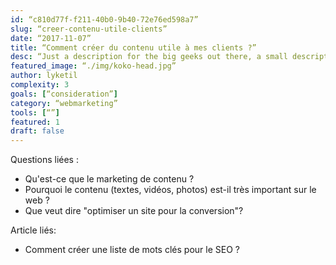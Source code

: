 ```yaml
---
id: “c810d77f-f211-40b0-9b40-72e76ed598a7”
slug: “creer-contenu-utile-clients”
date: “2017-11-07”
title: “Comment créer du contenu utile à mes clients ?”
desc: “Just a description for the big geeks out there, a small description to rule them all and in the darkness bind them.”
featured_image: “./img/koko-head.jpg”
author: lyketil
complexity: 3
goals: [“consideration”]
category: “webmarketing”
tools: [“”]
featured: 1
draft: false
---
```

Questions liées : 
- Qu'est-ce que le marketing de contenu ?
- Pourquoi le contenu (textes, vidéos, photos) est-il très important sur le web ?
- Que veut dire "optimiser un site pour la conversion"?

Article liés:
- Comment créer une liste de mots clés pour le SEO ? 



